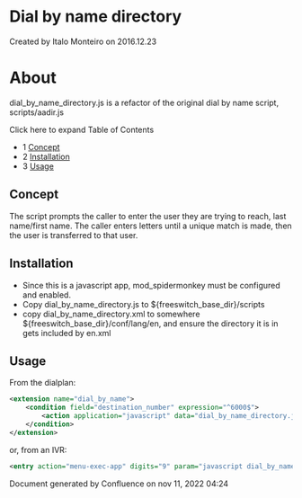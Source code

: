 
# Dial by name directory 

 Created by  Italo Monteiro on 2016.12.23

# About

dial\_by\_name\_directory.js is a refactor of the original dial by name script, scripts/aadir.js

Click here to expand Table of Contents

* 1 [Concept](#concept)
* 2 [Installation](#installation)
* 3 [Usage](#usage)

## Concept

The script prompts the caller to enter the user they are trying to reach, last name/first name. The caller enters letters until a unique match is made, then the user is transferred to that user.

## Installation

* Since this is a javascript app, mod\_spidermonkey must be configured and enabled.
* Copy dial\_by\_name\_directory.js to ${freeswitch\_base\_dir}/scripts
* copy dial\_by\_name\_directory.xml to somewhere ${freeswitch\_base\_dir}/conf/lang/en, and ensure the directory it is in gets included by en.xml

## Usage

From the dialplan:

```xml
<extension name="dial_by_name">
	<condition field="destination_number" expression="^6000$">
		<action application="javascript" data="dial_by_name_directory.js" />
	</condition>
</extension>
```

or, from an IVR:

```xml
<entry action="menu-exec-app" digits="9" param="javascript dial_by_name_directory.js"/>
```

Document generated by Confluence on nov 11, 2022 04:24
